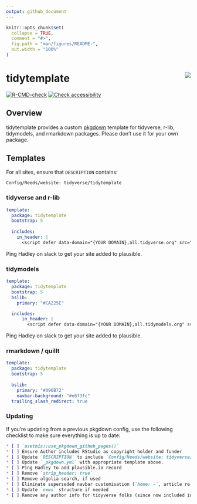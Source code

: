 ```yaml
---
output: github_document
---
```


<!-- README.md is generated from README.Rmd. Please edit that file -->

```r
knitr::opts_chunk$set(
  collapse = TRUE,
  comment = "#>",
  fig.path = "man/figures/README-",
  out.width = "100%"
)
```

# tidytemplate <img src="man/figures/logo.png" align="right" />
<!-- badges: start -->
[![R-CMD-check](https://github.com/tidyverse/tidytemplate/workflows/R-CMD-check/badge.svg)](https://github.com/tidyverse/tidytemplate/actions)
[![Check accessibility](https://img.shields.io/badge/check-accessibility-orange.svg)](http://wave.webaim.org/report#/http://tidytemplate.tidyverse.org)
<!-- badges: end -->

## Overview

tidytemplate provides a custom [pkgdown](https://pkgdown.r-lib.org) template for tidyverse, r-lib, tidymodels, and rmarkdown packages.  Please don't use it for your own package.

## Templates

For all sites, ensure that `DESCRIPTION` contains:

```
Config/Needs/website: tidyverse/tidytemplate
```

### tidyverse and r-lib

```yaml
template:
  package: tidytemplate
  bootstrap: 5
  
  includes:
    in_header: |
      <script defer data-domain="{YOUR DOMAIN},all.tidyverse.org" src="https://plausible.io/js/plausible.js"></script>  
```

Ping Hadley on slack to get your site added to plausible.

### tidymodels

```yaml
template:
  package: tidytemplate
  bootstrap: 5
  bslib:
    primary: "#CA225E"

  includes:
      in_header: |
        <script defer data-domain="{YOUR DOMAIN},all.tidymodels.org" src="https://plausible.io/js/plausible.js"></script>  
```

Ping Hadley on slack to get your site added to plausible.

### rmarkdown / quillt

```yaml
template:
  package: tidytemplate
  bootstrap: 5
  
  bslib:
    primary: "#096B72"
    navbar-background: "#e6f3fc"
  trailing_slash_redirect: true
```

### Updating

If you're updating from a previous pkgdown config, use the following checklist to make sure everything is up to date:

````md
* [ ] `usethis::use_pkgdown_github_pages()`
* [ ] Ensure Author includes RStudio as copyright holder and funder
* [ ] Update `DESCRIPTION` to include `Config/Needs/website: tidyverse/tidytemplate`
* [ ] Update `_pkgdown.yml` with appropriate template above.
* [ ] Ping Hadley to add plausible.io record
* [ ] Remove `strip_header: true`
* [ ] Remove algolia search, if used
* [ ] Eliminate superseded navbar customisation (`home: ~`, article re-ordering)
* [ ] Update `news` structure if needed
* [ ] Remove any author info for tidyverse folks (since now included in template)
````
